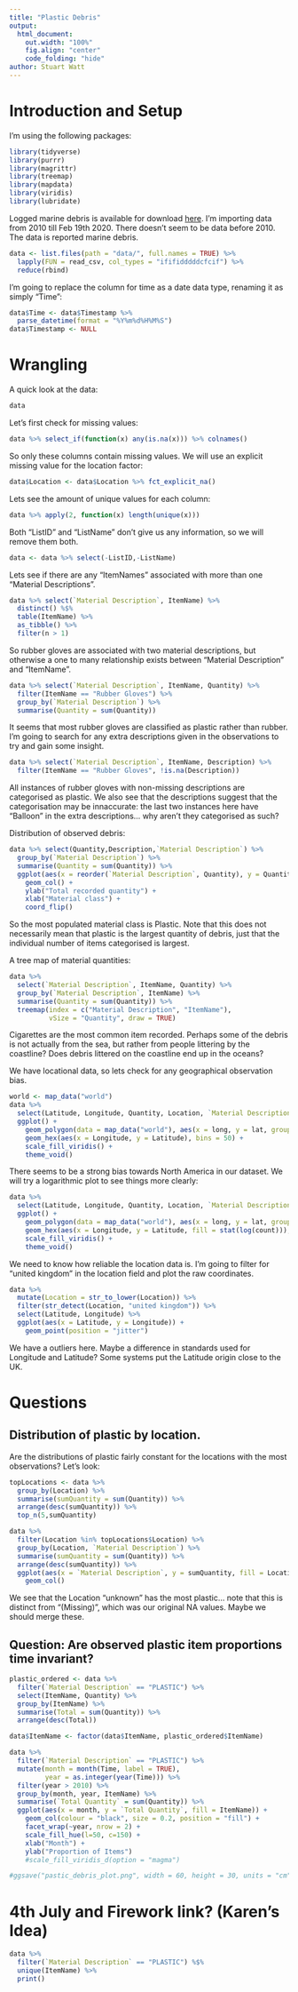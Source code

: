 ---
title: "Plastic Debris"
output: 
  html_document: 
    out.width: "100%"
    fig.align: "center"
    code_folding: "hide"
author: Stuart Watt
---

# Introduction and Setup
I'm using the following packages:
```{r Setup, message=FALSE}
library(tidyverse)
library(purrr)
library(magrittr)
library(treemap)
library(mapdata)
library(viridis)
library(lubridate)
```
Logged marine debris is available for download [here](http://marinedebris.engr.uga.edu/newmap/). I'm importing data from 2010 till Feb 19th 2020. There doesn't seem to be data before 2010. The data is reported marine debris.
```{r DataImport}
data <- list.files(path = "data/", full.names = TRUE) %>% 
  lapply(FUN = read_csv, col_types = "ififidddddcfcif") %>% 
  reduce(rbind)
```
I'm going to replace the column for time as a date data type, renaming it as simply "Time": 
```{r DateParsing}
data$Time <- data$Timestamp %>% 
  parse_datetime(format = "%Y%m%d%H%M%S")
data$Timestamp <- NULL
```

# Wrangling
A quick look at the data:
```{r}
data
```
Let's first check for missing values:
```{r MissingValues}
data %>% select_if(function(x) any(is.na(x))) %>% colnames()
```
So only these columns contain missing values. We will use an explicit missing value for the location factor:
```{r}
data$Location <- data$Location %>% fct_explicit_na()
```
Lets see the amount of unique values for each column:
```{r UniqueValueCount}
data %>% apply(2, function(x) length(unique(x)))
```
Both "ListID" and "ListName" don't give us any information, so we will remove them both.
```{r}
data <- data %>% select(-ListID,-ListName)
```
Lets see if there are any "ItemNames" associated with more than one "Material Descriptions".
```{r}
data %>% select(`Material Description`, ItemName) %>%
  distinct() %$% 
  table(ItemName) %>% 
  as_tibble() %>% 
  filter(n > 1)
```
So rubber gloves are associated with two material descriptions, but otherwise a one to many relationship exists between "Material Description" and "ItemName".
```{r}
data %>% select(`Material Description`, ItemName, Quantity) %>%
  filter(ItemName == "Rubber Gloves") %>% 
  group_by(`Material Description`) %>% 
  summarise(Quantity = sum(Quantity))
```
It seems that most rubber gloves are classified as plastic rather than rubber. I'm going to search for any extra descriptions given in the observations to try and gain some insight.
```{r}
data %>% select(`Material Description`, ItemName, Description) %>%
  filter(ItemName == "Rubber Gloves", !is.na(Description))
```
All instances of rubber gloves with non-missing descriptions are categorised as plastic. We also see that the descriptions suggest that the categorisation may be innaccurate: the last two instances here have "Balloon" in the extra descriptions... why aren't they categorised as such?

Distribution of observed debris:
```{r MaterialQuantities}
data %>% select(Quantity,Description,`Material Description`) %>% 
  group_by(`Material Description`) %>% 
  summarise(Quantity = sum(Quantity)) %>% 
  ggplot(aes(x = reorder(`Material Description`, Quantity), y = Quantity)) +
    geom_col() +
    ylab("Total recorded quantity") +
    xlab("Material class") +
    coord_flip()
```
So the most populated material class is Plastic. Note that this does not necessarily mean that plastic is the largest quantity of debris, just that the individual number of items categorised is largest.

A tree map of material quantities:
```{r TreeMap}
data %>% 
  select(`Material Description`, ItemName, Quantity) %>% 
  group_by(`Material Description`, ItemName) %>% 
  summarise(Quantity = sum(Quantity)) %>% 
  treemap(index = c("Material Description", "ItemName"),
          vSize = "Quantity", draw = TRUE)
```
Cigarettes are the most common item recorded. Perhaps some of the debris is not actually from the sea, but rather from people littering by the coastline? Does debris littered on the coastline end up in the oceans?

We have locational data, so lets check for any geographical observation bias.
```{r}
world <- map_data("world")
data %>% 
  select(Latitude, Longitude, Quantity, Location, `Material Description`) %>% 
  ggplot() +
    geom_polygon(data = map_data("world"), aes(x = long, y = lat, group = group), fill = "grey", alpha = 0.5) +
    geom_hex(aes(x = Longitude, y = Latitude), bins = 50) +
    scale_fill_viridis() +
    theme_void()
```
There seems to be a strong bias towards North America in our dataset. We will try a logarithmic plot to see things more clearly:
```{r}
data %>% 
  select(Latitude, Longitude, Quantity, Location, `Material Description`) %>% 
  ggplot() +
    geom_polygon(data = map_data("world"), aes(x = long, y = lat, group = group), fill = "grey", alpha = 0.5) +
    geom_hex(aes(x = Longitude, y = Latitude, fill = stat(log(count))), bins = 50) +
    scale_fill_viridis() +
    theme_void()
```

We need to know how reliable the location data is. I'm going to filter for "united kingdom" in the location field and plot the raw coordinates.
```{r}
data %>% 
  mutate(Location = str_to_lower(Location)) %>% 
  filter(str_detect(Location, "united kingdom")) %>% 
  select(Latitude, Longitude) %>% 
  ggplot(aes(x = Latitude, y = Longitude)) +
    geom_point(position = "jitter")
```
We have a outliers here. Maybe a difference in standards used for Longitude and Latitude? Some systems put the Latitude origin close to the UK.

# Questions
## Distribution of plastic by location.
Are the distributions of plastic fairly constant for the locations with the most observations? Let's look:
```{r}
topLocations <- data %>% 
  group_by(Location) %>% 
  summarise(sumQuantity = sum(Quantity)) %>% 
  arrange(desc(sumQuantity)) %>% 
  top_n(5,sumQuantity)

data %>% 
  filter(Location %in% topLocations$Location) %>% 
  group_by(Location, `Material Description`) %>% 
  summarise(sumQuantity = sum(Quantity)) %>% 
  arrange(desc(sumQuantity)) %>% 
  ggplot(aes(x = `Material Description`, y = sumQuantity, fill = Location)) +
    geom_col()
```
We see that the Location "unknown" has the most plastic... note that this is distinct from "(Missing)", which was our original NA values. Maybe we should merge these.

## Question: Are observed plastic item proportions time invariant?

```{r}
plastic_ordered <- data %>% 
  filter(`Material Description` == "PLASTIC") %>% 
  select(ItemName, Quantity) %>% 
  group_by(ItemName) %>% 
  summarise(Total = sum(Quantity)) %>% 
  arrange(desc(Total))

data$ItemName <- factor(data$ItemName, plastic_ordered$ItemName)

data %>% 
  filter(`Material Description` == "PLASTIC") %>% 
  mutate(month = month(Time, label = TRUE), 
         year = as.integer(year(Time))) %>% 
  filter(year > 2010) %>% 
  group_by(month, year, ItemName) %>%
  summarise(`Total Quantity` = sum(Quantity)) %>% 
  ggplot(aes(x = month, y = `Total Quantity`, fill = ItemName)) +
    geom_col(colour = "black", size = 0.2, position = "fill") +
    facet_wrap(~year, nrow = 2) +
    scale_fill_hue(l=50, c=150) +
    xlab("Month") +
    ylab("Proportion of Items")
    #scale_fill_viridis_d(option = "magma")

#ggsave("pastic_debris_plot.png", width = 60, height = 30, units = "cm")
```


# 4th July and Firework link? (Karen's Idea)
```{r}
data %>% 
  filter(`Material Description` == "PLASTIC") %$%
  unique(ItemName) %>% 
  print()
```